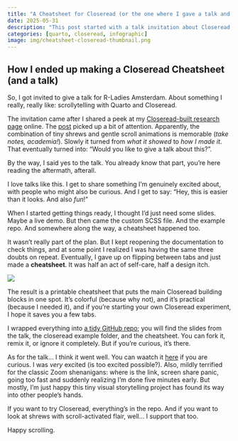 ```yaml
---
title: "A Cheatsheet for Closeread (or the one where I gave a talk and brought more than slides)"
date: 2025-05-31
description: "This post started with a talk invitation about Closeread and scrollytelling. It ended with a full demo and a printable cheatsheet, all thanks to aesthetic joy and the refusal to keep checking the same three lines of syntax."
categories: [quarto, closeread, infographic]
image: img/cheatsheet-closeread-thumbnail.png
---
```


## How I ended up making a Closeread Cheatsheet (and a talk)

So, I got invited to give a talk for R-Ladies Amsterdam. About something I really, really like: scrollytelling with Quarto and Closeread.

The invitation came after I shared a peek at my [Closeread-built research page](https://cecibaldoni.github.io/projects.html) online. The [post](https://www.linkedin.com/posts/cecilia-baldoni_winners-of-the-closeread-prize-data-driven-activity-7312506715554394114-TVGZ?utm_source=share&utm_medium=member_desktop&rcm=ACoAAExecj4B9BWcK9Ukk_8R5JrCXzPLf5E0dgI) picked up a bit of attention. Apparently, the combination of tiny shrews and gentle scroll animations is memorable (*take notes, academia!*). Slowly it turned from *what it showed* to *how I made it*. That eventually turned into: “Would you like to give a talk about this?”.

By the way, I said yes to the talk. You already know that part, you're here reading the aftermath, afterall.

I love talks like this. I get to share something I’m genuinely excited about, with people who might also be curious. And I get to say: “Hey, this is easier than it looks. And also *fun*!”

When I started getting things ready, I thought I’d just need some slides. Maybe a live demo. But then came the custom SCSS file. And the example repo. And somewhere along the way, a cheatsheet happened too.

It wasn’t really part of the plan. But I kept reopening the documentation to check things, and at some point I realized I was having the same three doubts on repeat. Eventually, I gave up on flipping between tabs and just made a **cheatsheet**. It was half an act of self-care, half a design itch.

![](img/cheatsheet-closeread.png)

The result is a printable cheatsheet that puts the main Closeread building blocks in one spot. It’s colorful (because why not), and it’s practical (because I needed it), and if you’re starting your own Closeread experiment, I hope it saves you a few tabs.

I wrapped everything into [a tidy GitHub repo](https://github.com/cecibaldoni/scrollytelling-quarto-closeread); you will find the slides from the talk, the closeread example folder, and the cheatsheet. You can fork it, remix it, or ignore it completely. But if you’re curious, it’s there.

As for the talk… I think it went well. You can waatch it [here](https://www.youtube.com/watch?feature=shared&v=ytKZ357Xtqw) if you are curious. I was *very* excited (is too excited possible?). Also, mildly terrified for the classic Zoom shenanigans: where is the link, screen share panic, going too fast and suddenly realizing I’m done five minutes early. But mostly, I’m just happy this tiny visual storytelling project has found its way into other people’s hands.

If you want to try Closeread, everything’s in the repo. And if you want to look at shrews with scroll-activated flair, well... I support that too.

Happy scrolling.
